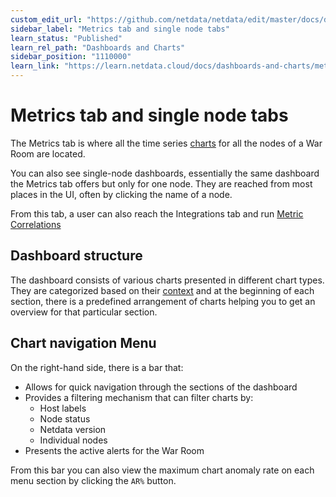 ```yaml
---
custom_edit_url: "https://github.com/netdata/netdata/edit/master/docs/dashboard/metrics-tab-and-single-node-tabs.md"
sidebar_label: "Metrics tab and single node tabs"
learn_status: "Published"
learn_rel_path: "Dashboards and Charts"
sidebar_position: "1110000"
learn_link: "https://learn.netdata.cloud/docs/dashboards-and-charts/metrics-tab-and-single-node-tabs"
---
```


# Metrics tab and single node tabs

The Metrics tab is where all the time series [charts](/docs/dashboards-and-charts/netdata-charts) for all the nodes of a War Room are located.

You can also see single-node dashboards, essentially the same dashboard the Metrics tab offers but only for one node. They are reached from most places in the UI, often by clicking the name of a node.

From this tab, a user can also reach the Integrations tab and run [Metric Correlations](/docs/machine-learning-and-anomaly-detection/metric-correlations)

## Dashboard structure

The dashboard consists of various charts presented in different chart types. They are categorized based on their [context](/docs/dashboards-and-charts/netdata-charts#contexts) and at the beginning of each section, there is a predefined arrangement of charts helping you to get an overview for that particular section.

## Chart navigation Menu

On the right-hand side, there is a bar that:

- Allows for quick navigation through the sections of the dashboard
- Provides a filtering mechanism that can filter charts by:
  - Host labels
  - Node status
  - Netdata version
  - Individual nodes
- Presents the active alerts for the War Room

From this bar you can also view the maximum chart anomaly rate on each menu section by clicking the `AR%` button.
